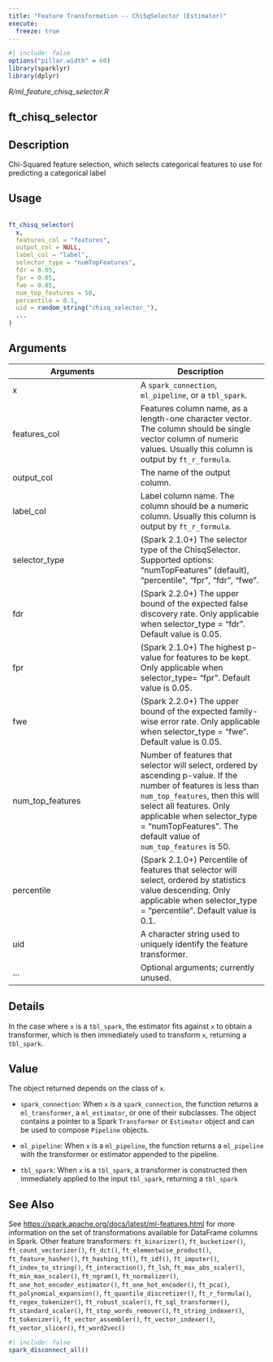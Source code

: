 ```yaml
---
title: "Feature Transformation -- ChiSqSelector (Estimator)"
execute:
  freeze: true
---
```


```r
#| include: false
options("pillar.width" = 60)
library(sparklyr) 
library(dplyr)
```

*R/ml_feature_chisq_selector.R*

## ft_chisq_selector

## Description
 Chi-Squared feature selection, which selects categorical features to use for predicting a categorical label 


## Usage
```r
 
ft_chisq_selector( 
  x, 
  features_col = "features", 
  output_col = NULL, 
  label_col = "label", 
  selector_type = "numTopFeatures", 
  fdr = 0.05, 
  fpr = 0.05, 
  fwe = 0.05, 
  num_top_features = 50, 
  percentile = 0.1, 
  uid = random_string("chisq_selector_"), 
  ... 
) 
```

## Arguments
|Arguments|Description|
|---|---|
| x | A `spark_connection`, `ml_pipeline`, or a `tbl_spark`. |
| features_col | Features column name, as a length-one character vector. The column should be single vector column of numeric values. Usually this column is output by `ft_r_formula`. |
| output_col | The name of the output column. |
| label_col | Label column name. The column should be a numeric column. Usually this column is output by `ft_r_formula`. |
| selector_type | (Spark 2.1.0+) The selector type of the ChisqSelector. Supported options: "numTopFeatures" (default), "percentile", "fpr", "fdr", "fwe". |
| fdr | (Spark 2.2.0+) The upper bound of the expected false discovery rate. Only applicable when selector_type = "fdr". Default value is 0.05. |
| fpr | (Spark 2.1.0+) The highest p-value for features to be kept. Only applicable when selector_type= "fpr". Default value is 0.05. |
| fwe | (Spark 2.2.0+) The upper bound of the expected family-wise error rate. Only applicable when selector_type = "fwe". Default value is 0.05. |
| num_top_features | Number of features that selector will select, ordered by ascending p-value. If the number of features is less than `num_top_features`, then this will select all features. Only applicable when selector_type = "numTopFeatures". The default value of `num_top_features` is 50. |
| percentile | (Spark 2.1.0+) Percentile of features that selector will select, ordered by statistics value descending. Only applicable when selector_type = "percentile". Default value is 0.1. |
| uid | A character string used to uniquely identify the feature transformer. |
| ... | Optional arguments; currently unused. |

## Details
 In the case where `x` is a `tbl_spark`, the estimator fits against `x`   to obtain a transformer, which is then immediately used to transform `x`, returning a `tbl_spark`. 


## Value

 The object returned depends on the class of `x`.     

- `spark_connection`: When `x` is a `spark_connection`, the function returns a `ml_transformer`,   a `ml_estimator`, or one of their subclasses. The object contains a pointer to   a Spark `Transformer` or `Estimator` object and can be used to compose   `Pipeline` objects.    

- `ml_pipeline`: When `x` is a `ml_pipeline`, the function returns a `ml_pipeline` with   the transformer or estimator appended to the pipeline.    

- `tbl_spark`: When `x` is a `tbl_spark`, a transformer is constructed then   immediately applied to the input `tbl_spark`, returning a `tbl_spark` 

 



## See Also
 See [https://spark.apache.org/docs/latest/ml-features.html](https://spark.apache.org/docs/latest/ml-features.html) for   more information on the set of transformations available for DataFrame   columns in Spark.  Other feature transformers:  `ft_binarizer()`, `ft_bucketizer()`, `ft_count_vectorizer()`, `ft_dct()`, `ft_elementwise_product()`, `ft_feature_hasher()`, `ft_hashing_tf()`, `ft_idf()`, `ft_imputer()`, `ft_index_to_string()`, `ft_interaction()`, `ft_lsh`, `ft_max_abs_scaler()`, `ft_min_max_scaler()`, `ft_ngram()`, `ft_normalizer()`, `ft_one_hot_encoder_estimator()`, `ft_one_hot_encoder()`, `ft_pca()`, `ft_polynomial_expansion()`, `ft_quantile_discretizer()`, `ft_r_formula()`, `ft_regex_tokenizer()`, `ft_robust_scaler()`, `ft_sql_transformer()`, `ft_standard_scaler()`, `ft_stop_words_remover()`, `ft_string_indexer()`, `ft_tokenizer()`, `ft_vector_assembler()`, `ft_vector_indexer()`, `ft_vector_slicer()`, `ft_word2vec()` 


```r
#| include: false
spark_disconnect_all()
```
